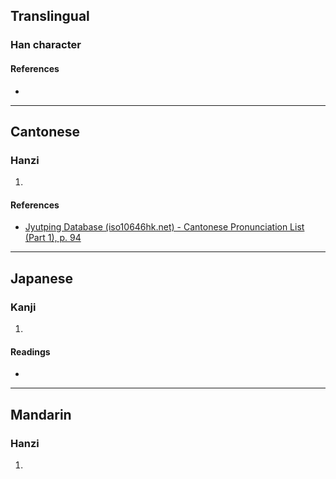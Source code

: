 {{character info/new}}
==Translingual==

===Han character===
{{Han char|rn=38|rad=女|as=11|sn=14|four=40432|canj=VILE|ids=⿰女康}}

====References====
* {{Han ref|kx=0269.320|dkj=06650|dj=0537.210|hdz=21078.040|uh=5ADD|ud=23261|bh=E179|bd=57721}}

----

==Cantonese==

===Hanzi===
{{yue-hanzi|jyut=[[hong1]]|y=hong1}}

# {{rfdef|yue|sort=女11}}

====References====
* [http://www.iso10646hk.net/jp/document/download.jsp Jyutping Database (iso10646hk.net) - Cantonese Pronunciation List (Part 1), p. 94]

----

==Japanese==

===Kanji===
{{ja-kanji|grade=|rs=女11}}

# {{rfdef|ja|sort=女11}}

====Readings====
* {{ja-readings|on=[[こう]] (kō)|kun=}}

----

==Mandarin==

===Hanzi===
{{cmn-hanzi|pin=[[kāng]] ([[kang1]])|wg=k'ang<sup>1</sup>}}

# {{rfdef|cmn|sort=女11}}